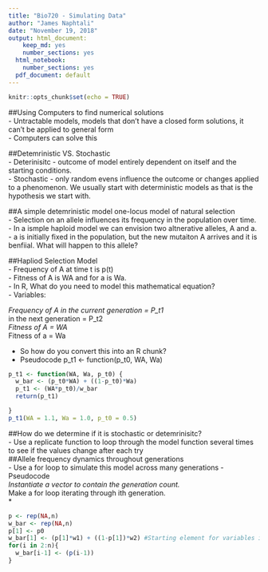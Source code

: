 ---
title: "Bio720 - Simulating Data"
author: "James Naphtali"
date: "November 19, 2018"
output: html_document:
    keep_md: yes
    number_sections: yes
  html_notebook:
    number_sections: yes
  pdf_document: default
---

```{r setup, include=FALSE}
knitr::opts_chunk$set(echo = TRUE)
```  

##Using Computers to find numerical solutions  
- Untractable models, models that don't have a closed form solutions, it can't be applied to general form  
- Computers can solve this  

##Detemrinistic VS. Stochastic  
- Deterinisitc - outcome of model entirely dependent on itself and the starting conditions.  
- Stochastic - only random evens influence the outcome or changes applied to a phenomenon. We usually start with deterministic models as that is the hypothesis we start with.  

##A simple detemrinistic model one-locus model of natural selection  
- Selection on an allele influences its frequency in the population over time.  
- In a ismple haploid model we can envision two altnerative alleles, A and a.  
- a is initially fixed in the population, but the new mutaiton A arrives and it is benfiial. What will happen to this allele?  

##Hapliod Selection Model  
- Frequency of A at time t is p(t)  
- Fitness of A is WA and for a is Wa.  
- In R, What do you need to model this mathematical equation?  
- Variables:  

*Frequency of A in the current generation = P_t1  
*in the next generation = P_t2  
*Fitness of A = WA  
*Fitness of a = Wa  

- So how do you convert this into an R chunk?  
- Pseudocode
p_t1 <- function(p_t0, WA, Wa)

```{r}
p_t1 <- function(WA, Wa, p_t0) {
  w_bar <- (p_t0*WA) + ((1-p_t0)*Wa)
  p_t1 <- (WA*p_t0)/w_bar
  return(p_t1)

}
p_t1(WA = 1.1, Wa = 1.0, p_t0 = 0.5)
```  

##How do we determine if it is stochastic or detemrinisitc?  
- Use a replicate function to loop through the model function several times to see if the values change after each try  
##Allele frequency dynamics throughout generations  
- Use a for loop to simulate this model across many generations 
- Pseudocode  
*Instantiate a vector to contain the generation count.  
*Make a for loop iterating through ith generation.  
*

```{r}
p <- rep(NA,n)
w_bar <- rep(NA,n)
p[1] <- p0
w_bar[1] <- (p[1]*w1) + ((1-p[1])*w2) #Starting element for variables is element in index 1. So in the for loop, minus i-1 for all variables that contain generation 
for(i in 2:n){
  w_bar[i-1] <- (p(i-1))
}

```


